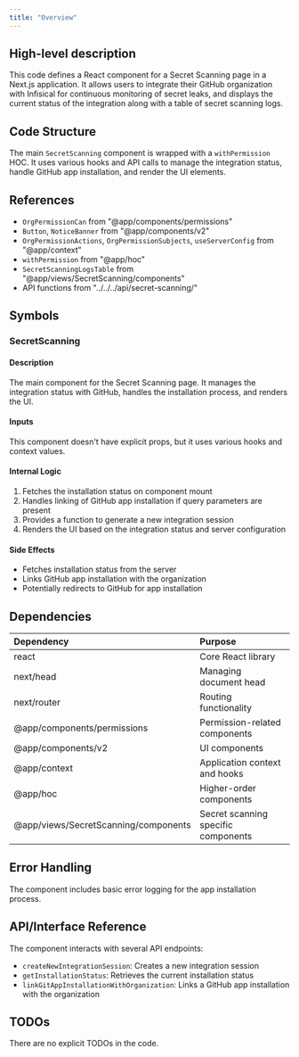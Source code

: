 ```yaml
---
title: "Overview"
---
```


## High-level description
This code defines a React component for a Secret Scanning page in a Next.js application. It allows users to integrate their GitHub organization with Infisical for continuous monitoring of secret leaks, and displays the current status of the integration along with a table of secret scanning logs.

## Code Structure
The main `SecretScanning` component is wrapped with a `withPermission` HOC. It uses various hooks and API calls to manage the integration status, handle GitHub app installation, and render the UI elements.

## References
- `OrgPermissionCan` from "@app/components/permissions"
- `Button`, `NoticeBanner` from "@app/components/v2"
- `OrgPermissionActions`, `OrgPermissionSubjects`, `useServerConfig` from "@app/context"
- `withPermission` from "@app/hoc"
- `SecretScanningLogsTable` from "@app/views/SecretScanning/components"
- API functions from "../../../api/secret-scanning/"

## Symbols

### SecretScanning
#### Description
The main component for the Secret Scanning page. It manages the integration status with GitHub, handles the installation process, and renders the UI.

#### Inputs
This component doesn't have explicit props, but it uses various hooks and context values.

#### Internal Logic
1. Fetches the installation status on component mount
2. Handles linking of GitHub app installation if query parameters are present
3. Provides a function to generate a new integration session
4. Renders the UI based on the integration status and server configuration

#### Side Effects
- Fetches installation status from the server
- Links GitHub app installation with the organization
- Potentially redirects to GitHub for app installation

## Dependencies
| Dependency | Purpose |
|:-----------|:--------|
| react | Core React library |
| next/head | Managing document head |
| next/router | Routing functionality |
| @app/components/permissions | Permission-related components |
| @app/components/v2 | UI components |
| @app/context | Application context and hooks |
| @app/hoc | Higher-order components |
| @app/views/SecretScanning/components | Secret scanning specific components |

## Error Handling
The component includes basic error logging for the app installation process.

## API/Interface Reference
The component interacts with several API endpoints:
- `createNewIntegrationSession`: Creates a new integration session
- `getInstallationStatus`: Retrieves the current installation status
- `linkGitAppInstallationWithOrganization`: Links a GitHub app installation with the organization

## TODOs
There are no explicit TODOs in the code.